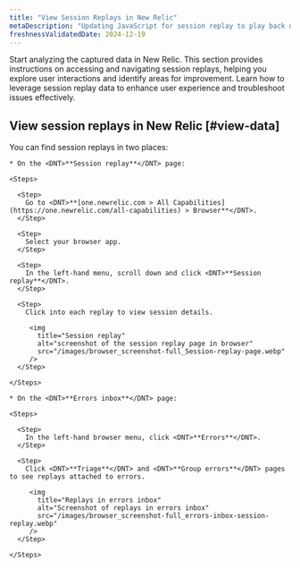 ```yaml
---
title: "View Session Replays in New Relic"
metaDescription: "Updating JavaScript for session replay to play back user interactions and improve page performance."
freshnessValidatedDate: 2024-12-19
---
```


Start analyzing the captured data in New Relic. This section provides instructions on accessing and navigating session replays, helping you explore user interactions and identify areas for improvement. Learn how to leverage session replay data to enhance user experience and troubleshoot issues effectively.

## View session replays in New Relic [#view-data]

  You can find session replays in two places:

    * On the <DNT>**Session replay**</DNT> page:

    <Steps>

      <Step>
        Go to <DNT>**[one.newrelic.com > All Capabilities](https://one.newrelic.com/all-capabilities) > Browser**</DNT>.
      </Step>

      <Step>
        Select your browser app.
      </Step>

      <Step>
        In the left-hand menu, scroll down and click <DNT>**Session replay**</DNT>.
      </Step>
      
      <Step>
        Click into each replay to view session details.

         <img
           title="Session replay"
           alt="screenshot of the session replay page in browser"
           src="/images/browser_screenshot-full_Session-replay-page.webp"
         />
      </Step>
    
    </Steps>

    * On the <DNT>**Errors inbox**</DNT> page:

    <Steps>

      <Step>
        In the left-hand browser menu, click <DNT>**Errors**</DNT>.
      </Step>

      <Step>
        Click <DNT>**Triage**</DNT> and <DNT>**Group errors**</DNT> pages to see replays attached to errors.

         <img
           title="Replays in errors inbox"
           alt="Screenshot of replays in errors inbox"
           src="/images/browser_screenshot-full_errors-inbox-session-replay.webp"
         />
      </Step>
    
    </Steps>